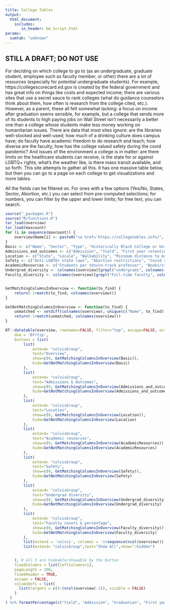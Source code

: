 ```yaml
---
title: College Tables
output:
  html_document:
    includes:
       in_header: GA_Script.html
params:
  sumtab: "unknown"
---
```


## STILL A DRAFT; DO NOT USE

For deciding on which college to go to (as an undergraduate, graduate student, employee such as faculty member, or other) there are a lot of resources (especially for potential undergraduate students). For example, https://collegescorecard.ed.gov is created by the federal government and has great info on things like costs and expected income; there are various sites that use a secret sauce to rank colleges (what do guidance counselors think about them, how often is research from the college cited, etc.). However, as a parent, these all felt somewhat lacking: a focus on income after graduation seems sensible, for example, but a college that sends more of its students to high paying jobs on Wall Street isn't necessarily a better one than a college whose students make less money working on humanitarian issues. There are data that most sites ignore: are the libraries well-stocked and well-used; how much of a drinking culture does campus have; do faculty have academic freedom to do research and teach; how diverse are the faculty; how has the college valued safety during the covid pandemic? And issues of the environment a college is in matter: are there limits on the healthcare students can receive, is the state for or against LGBTQ+ rights, what's the weather like, is there mass transit available, and so forth. This site attempts to gather all this. It has one massive table below, but then you can go to a page on each college to get visualizations and more tables.

All the fields can be filtered on. For ones with a few options (Yes/No, States, Sector, Abortion, etc.) you can select from pre-computed selections; for numbers, you can filter by the upper and lower limits; for free text, you can search. 

```r
source("_packages.R")
source("R/functions.R")
tar_load(overview)
tar_load(maxcount)
for (i in sequence(maxcount)) {
	overview$Name[i] <- paste0("<a href='https://collegetables.info/", utils::URLencode(gsub(" ", "", overview$ShortName[i])), ".html'>", overview$Name[i], "</a>")
}
Basic <- c("Name", "Sector", "Type", "Historically Black College or University", "Undergraduate enrollment")
Admissions_and_outcomes <- c("Admission", "Yield", "First year retention", "Graduation")
Location <- c("State", "Locale", "Walkability", "Minimum distance to mass transit (minutes walking)")
Safety <- c("Anti-LGBTQ+ state laws", "Abortion restrictions", "Covid vax (students)", "Covid vax (employees)", "Misconduct reports")
AcademicResources <- c("Students per tenure-track professor", "Books/student")
Undergrad_diversity <- colnames(overview)[grepl("undergrads", colnames(overview))]
Faculty_diversity <- colnames(overview)[grepl("Full-time faculty", colnames(overview))]


GetMatchingColumnsInOverview <- function(to_find) {
	return(-1+match(to_find, colnames(overview)))	
}

GetNotMatchingColumnsInOverview <- function(to_find) {
	unmatched <- setdiff(colnames(overview), unique(c("Name", to_find)))
	return(-1+match(unmatched, colnames(overview)))	
}

DT::datatable(overview, rownames=FALSE, filter="top", escape=FALSE, extensions = c('Buttons', 'FixedColumns', 'FixedHeader'), options = list(
    dom = 'Bfrtip',
    buttons = list(
		list(
			extend= "colvisGroup", 
			text="Overview", 
			show=c(0, GetMatchingColumnsInOverview(Basic)),
			hide=GetNotMatchingColumnsInOverview(Basic)
		),
		list(
			extend= "colvisGroup",
			text="Admissions & Outcomes",
			show=c(0, GetMatchingColumnsInOverview(Admissions_and_outcomes)), 
			hide=GetNotMatchingColumnsInOverview(Admissions_and_outcomes)
		),
		list(
			extend= "colvisGroup",
			text="Location",
			show=c(0, GetMatchingColumnsInOverview(Location)), 
			hide=GetNotMatchingColumnsInOverview(Location)
		),
		list(
			extend= "colvisGroup",
			text="Academic resources",
			show=c(0, GetMatchingColumnsInOverview(AcademicResources)), 
			hide=GetNotMatchingColumnsInOverview(AcademicResources)
		),
		list(
			extend= "colvisGroup",
			text="Safety",
			show=c(0, GetMatchingColumnsInOverview(Safety)), 
			hide=GetNotMatchingColumnsInOverview(Safety)
		),
		list(
			extend= "colvisGroup",
			text="Undergrad diversity",
			show=c(0, GetMatchingColumnsInOverview(Undergrad_diversity)), 
			hide=GetNotMatchingColumnsInOverview(Undergrad_diversity)
		),
		list(
			extend= "colvisGroup",
			text="Faculty counts & percentage",
			show=c(0, GetMatchingColumnsInOverview(Faculty_diversity)), 
			hide=GetNotMatchingColumnsInOverview(Faculty_diversity)
		),
		list(extend = 'colvis', columns = -1+sequence(ncol(overview))),
		list(extend= "colvisGroup",text="Show All",show=":hidden")


    ), # all 5 are hideable/showable by the button
	fixedColumns = list(leftColumns=1),
	pageLength = 100,
	fixedHeader = TRUE,
	escape = FALSE,
	columnDefs = list(
      list(targets = c(4:(ncol(overview)-1)), visible = FALSE)
    )
  )
) %>% formatPercentage(c("Yield", "Admission", "Graduation", "First year retention", "Walkability", (colnames(overview)[grepl("undergrads", colnames(overview))] )  ), 0)

```